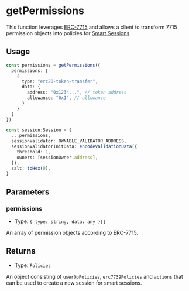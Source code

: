 # getPermissions

This function leverages [ERC-7715](https://github.com/ethereum/ERCs/pull/436/) and allows a client to transform 7715 permission objects into policies for [Smart Sessions](/module-sdk/modules/smart-sessions).

## Usage

```typescript copy
const permissions = getPermissions({
  permissions: [
    {
      type: "erc20-token-transfer",
      data: {
        address: "0x1234...", // token address
        allowance: "0x1", // allowance
      }
    }
  ]
})

const session:Session = {
  ...permissions,
  sessionValidator: OWNABLE_VALIDATOR_ADDRESS,
  sessionValidatorInitData: encodeValidationData({
    threshold: 1,
    owners: [sessionOwner.address],
  }),
  salt: toHex(0),
}
```

## Parameters

### permissions

- Type: `{ type: string, data: any }[]`

An array of permission objects according to ERC-7715.

## Returns

- Type: `Policies`

An object consisting of `userOpPolicies`, `erc7739Policies` and `actions` that can be used to create a new session for smart sessions.
